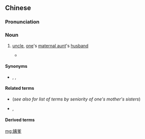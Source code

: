 ==Chinese==
{{zh-forms|{{nowrap|[[maternal aunt]]}}|[[dad]]}}

===Pronunciation===
{{zh-pron
|m=yídiē
|cat=n
}}

===Noun===
{{zh-noun}}

# {{lb|zh|chiefly|_|regional|Southern Chinese}} [[uncle]], {{qualifier|specifically}} [[one]]'s [[maternal aunt]]'s [[husband]]
#* {{zh-x|我 父親 每日 為 兩 位 姨娘 操心，要 尋 兩 個 又 有 根基 又 富貴 又 青年 又 俏皮 的 兩 位 姨爹，好 聘嫁 這 二 位 姨娘 的。|My father worries about his two concubines everyday; he needs to find two '''guys''' who are young, established, wealthy and charming, so that he can marry off these two concubines.|ref=''Dream of the Red Chamber'', 63:}}

====Synonyms====
* {{zh-l|姨夫}}, {{zh-l|姨父}}, {{zh-l|姨丈}}

====Related terms====
* {{qualifier|wife|formal}} {{zh-l|姨母}} (''see also for list of terms by seniority of one's mother's sisters'')
* {{qualifier|wife|informal|affectionate}} {{zh-l|阿姨}}, {{zh-l|姨媽}}

====Derived terms====
{{zh-der|大姨爹}}

[[mg:姨爹]]